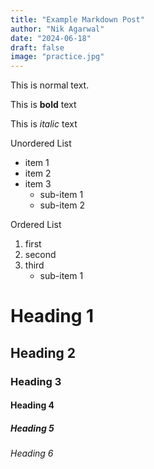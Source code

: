 ```yaml
---
title: "Example Markdown Post"
author: "Nik Agarwal"
date: "2024-06-18"
draft: false
image: "practice.jpg"
---
```


This is normal text.

This is **bold** text

This is *italic* text

Unordered List

- item 1
- item 2
- item 3
    - sub-item 1
    - sub-item 2

Ordered List

1. first
2. second
3. third
    - sub-item 1

# Heading 1

## Heading 2

### Heading 3

#### Heading 4

##### Heading 5

###### Heading 6
